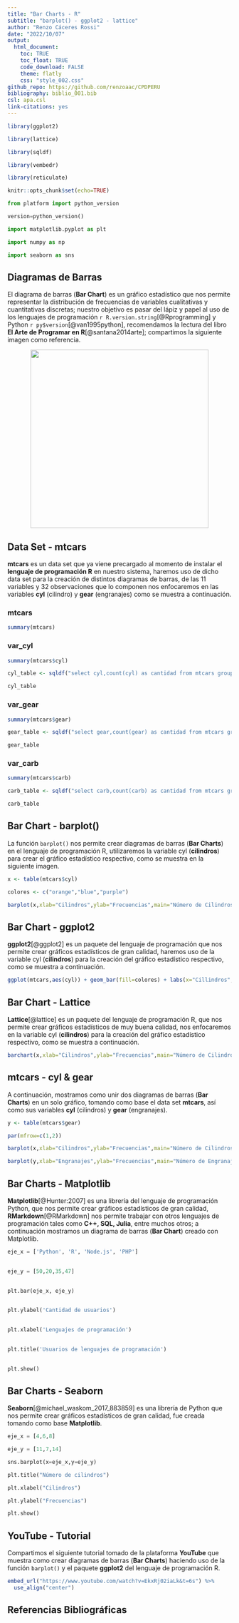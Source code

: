 ---
title: "Bar Charts - R"
subtitle: "barplot() - ggplot2 - lattice"
author: "Renzo Cáceres Rossi"
date: "2022/10/07"
output:
  html_document:
    toc: TRUE
    toc_float: TRUE
    code_download: FALSE
    theme: flatly
    css: "style_002.css"
github_repo: https://github.com/renzoaac/CPDPERU
bibliography: biblio_001.bib
csl: apa.csl
link-citations: yes
---

<!-- Añadir comentarios a nuestro documento RMarkdown -- HTMl tags -->

```{r setup,include=FALSE}

library(ggplot2)

library(lattice)

library(sqldf)

library(vembedr)

library(reticulate)

knitr::opts_chunk$set(echo=TRUE)
```


```{python,include=FALSE}

from platform import python_version

version=python_version()

import matplotlib.pyplot as plt

import numpy as np

import seaborn as sns


```


<script type="text/javascript" src="links.js"></script>

## Diagramas de Barras 

El diagrama de barras (**Bar Chart**) es un gráfico estadístico que nos permite representar la distribución de frecuencias de variables cualitativas y cuantitativas discretas; nuestro objetivo es pasar del lápiz y papel al uso de los lenguajes de programación `r R.version.string`[@Rprogramming] y Python `r py$version`[@van1995python], recomendamos la lectura del libro **El Arte de Programar en R**[@santana2014arte]; compartimos la siguiente imagen como referencia.

<center>


![](diagrama_barras_amano.jpg){width=400}

</center>


## Data Set - mtcars {.tabset .tabset-pills}

**mtcars** es un data set que ya viene precargado al momento de instalar el **lenguaje de programación R** en nuestro sistema, haremos uso de dicho data set para la creación de distintos diagramas de barras, de las 11 variables y 32 observaciones que lo componen nos enfocaremos en las variables **cyl** (cilindro) y **gear** (engranajes) como se muestra a continuación.

### mtcars

```{r mtcars}

summary(mtcars)

```


### var_cyl

```{r var_cyl}

summary(mtcars$cyl)

cyl_table <- sqldf("select cyl,count(cyl) as cantidad from mtcars group by cyl")

cyl_table

```


### var_gear {.active}

```{r var_gear}

summary(mtcars$gear)

gear_table <- sqldf("select gear,count(gear) as cantidad from mtcars group by gear")

gear_table

```



### var_carb

```{r var_carb}

summary(mtcars$carb)

carb_table <- sqldf("select carb,count(carb) as cantidad from mtcars group by carb")

carb_table


```


## Bar Chart - barplot()

La función  `barplot()` nos permite crear diagramas de barras (**Bar Charts**) en el lenguaje de programación R, utilizaremos la variable cyl (**cilindros**) para crear el gráfico estadístico respectivo, como se muestra en la siguiente imagen.

```{r barplot,fig.align='center',fig.cap="Bar Chart creado con la función barplot()"}

x <- table(mtcars$cyl)

colores <- c("orange","blue","purple")

barplot(x,xlab="Cilindros",ylab="Frecuencias",main="Número de Cilindros",col=colores)

```


## Bar Chart - ggplot2

**ggplot2**[@ggplot2] es un paquete del lenguaje de programación que nos permite crear gráficos estadísticos de gran calidad, haremos uso de la variable cyl (**cilindros**) para la creación del gráfico estadístico respectivo, como se muestra a continuación.

```{r ggplot2,fig.align='center',fig.cap="Bar Chart creado con el paquete ggplot2"}

ggplot(mtcars,aes(cyl)) + geom_bar(fill=colores) + labs(x="Cillindros",y="Frecuencias",title="Número de Cilindros") + theme_dark()


```



## Bar Chart - Lattice

**Lattice**[@lattice] es un paquete del lenguaje de programación R, que nos permite crear gráficos estadísticos de muy buena calidad, nos enfocaremos en la variable cyl (**cilindros**) para la creación del gráfico estadístico respectivo, como se muestra a continuación.

```{r lattice,fig.align='center',fig.cap="Bar Chart creado con el paquete lattice"}

barchart(x,xlab="Cilindros",ylab="Frecuencias",main="Número de Cilindros",col=colores,horizontal=FALSE)


```


## mtcars - cyl & gear

A continuación, mostramos como unir dos diagramas de barras (**Bar Charts**) en un solo gráfico, tomando como base el data set **mtcars**, así como sus variables **cyl** (cilindros) y **gear** (engranajes).

```{r cyl_gear,fig.align='center'}

y <- table(mtcars$gear)

par(mfrow=c(1,2))

barplot(x,xlab="Cilindros",ylab="Frecuencias",main="Número de Cilindros",col=colores)

barplot(y,xlab="Engranajes",ylab="Frecuencias",main="Número de Engranajes",col=rainbow(3))


```


## Bar Charts - Matplotlib

**Matplotlib**[@Hunter:2007] es una librería del lenguaje de programación Python, que nos permite crear gráficos estadísticos de gran calidad, **RMarkdown**[@RMarkdown] nos permite trabajar con otros lenguajes de programación tales como **C++, SQL, Julia**, entre muchos otros; a continuación mostramos un diagrama de barras (**Bar Chart**) creado con Matplotlib.


```{python,results='hide',collapse=TRUE,fig.align="center",fig.cap="Bar Chart creado con la librería Matplotlib"}

eje_x = ['Python', 'R', 'Node.js', 'PHP']
 

eje_y = [50,20,35,47]
 

plt.bar(eje_x, eje_y)
 

plt.ylabel('Cantidad de usuarios')
 

plt.xlabel('Lenguajes de programación')
 

plt.title('Usuarios de lenguajes de programación')
 

plt.show()


```



## Bar Charts - Seaborn

**Seaborn**[@michael_waskom_2017_883859] es una librería de Python que nos permite crear gráficos estadísticos de gran calidad, fue creada tomando como base **Matplotlib**.

```{python,results='hide',collapse=TRUE,fig.align="center",fig.cap="Bar Chart creado usando la librería Seaborn"}

eje_x = [4,6,8]

eje_y = [11,7,14]

sns.barplot(x=eje_x,y=eje_y)

plt.title("Número de cilindros")

plt.xlabel("Cilindros")

plt.ylabel("Frecuencias")

plt.show()


```


## YouTube - Tutorial

Compartimos el siguiente tutorial tomado de la plataforma **YouTube** que muestra como crear diagramas de barras (**Bar Charts**) haciendo uso de la función `barplot()` y el paquete **ggplot2** del lenguaje de programación R.


```{r vembedr}

embed_url("https://www.youtube.com/watch?v=EkxRj02iaLk&t=6s") %>% 
  use_align("center")

```


## Referencias Bibliográficas




<div class="tocify-extend-page" data-unique="tocify-extend-page" style="height: 0;"></div>


